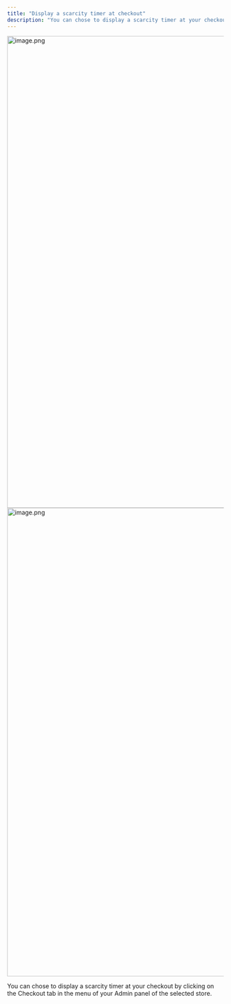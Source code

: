 ```yaml
---
title: "Display a scarcity timer at checkout"
description: "You can chose to display a scarcity timer at your checkout by clicking on the Checkout tab in the menu of your Admin panel of the selected store."
---
```



<Steps>
  <Step title="Click on Checkout, then click on Behaviour and Edit Behaviour.">
    <img
      src="https://mintcdn.com/tagadapay/ikBUhXOL7Nm1Wae_/assets/knowledge-center/checkout-customization/image-2a994461.png?fit=max&auto=format&n=ikBUhXOL7Nm1Wae_&q=85&s=90c7cc726e7eb0cdb601291c31b363a9"
      alt="image.png"
      data-og-width="1919"
      width="1919"
      data-og-height="1098"
      height="1098"
      data-path="assets/knowledge-center/checkout-customization/image-2a994461.png"
      data-optimize="true"
      data-opv="2"
      srcset="https://mintcdn.com/tagadapay/ikBUhXOL7Nm1Wae_/assets/knowledge-center/checkout-customization/image-2a994461.png?w=280&fit=max&auto=format&n=ikBUhXOL7Nm1Wae_&q=85&s=e1aa80db53c61a56ef15bbce980ed724 280w, https://mintcdn.com/tagadapay/ikBUhXOL7Nm1Wae_/assets/knowledge-center/checkout-customization/image-2a994461.png?w=560&fit=max&auto=format&n=ikBUhXOL7Nm1Wae_&q=85&s=33617815c52703d9260ef1061bc16b93 560w, https://mintcdn.com/tagadapay/ikBUhXOL7Nm1Wae_/assets/knowledge-center/checkout-customization/image-2a994461.png?w=840&fit=max&auto=format&n=ikBUhXOL7Nm1Wae_&q=85&s=ba4c2914193bc5d00f8a194126f71e9b 840w, https://mintcdn.com/tagadapay/ikBUhXOL7Nm1Wae_/assets/knowledge-center/checkout-customization/image-2a994461.png?w=1100&fit=max&auto=format&n=ikBUhXOL7Nm1Wae_&q=85&s=29ef9444365a600f6e4a62b673048842 1100w, https://mintcdn.com/tagadapay/ikBUhXOL7Nm1Wae_/assets/knowledge-center/checkout-customization/image-2a994461.png?w=1650&fit=max&auto=format&n=ikBUhXOL7Nm1Wae_&q=85&s=024e970c323331b5652f03ebb6f7a706 1650w, https://mintcdn.com/tagadapay/ikBUhXOL7Nm1Wae_/assets/knowledge-center/checkout-customization/image-2a994461.png?w=2500&fit=max&auto=format&n=ikBUhXOL7Nm1Wae_&q=85&s=fc1032149bf81fbdfdd5b744416ab1fd 2500w"
    />
  </Step>
  <Step title="Click on Behavior tab. Click on the Enable Scarcity Timer button, if you would like to enable the scarcity timer at your checkout. Chose your timer duration and message in the respective fields.">
    <img
      src="https://mintcdn.com/tagadapay/ikBUhXOL7Nm1Wae_/assets/knowledge-center/checkout-customization/image-81a430d0.png?fit=max&auto=format&n=ikBUhXOL7Nm1Wae_&q=85&s=dde7c3a15a1c73634bbe6599be619ea8"
      alt="image.png"
      data-og-width="1919"
      width="1919"
      data-og-height="1090"
      height="1090"
      data-path="assets/knowledge-center/checkout-customization/image-81a430d0.png"
      data-optimize="true"
      data-opv="2"
      srcset="https://mintcdn.com/tagadapay/ikBUhXOL7Nm1Wae_/assets/knowledge-center/checkout-customization/image-81a430d0.png?w=280&fit=max&auto=format&n=ikBUhXOL7Nm1Wae_&q=85&s=9062db2cf130c96bf494e3e488a86721 280w, https://mintcdn.com/tagadapay/ikBUhXOL7Nm1Wae_/assets/knowledge-center/checkout-customization/image-81a430d0.png?w=560&fit=max&auto=format&n=ikBUhXOL7Nm1Wae_&q=85&s=13cde074ce09a650ed5ab4eadbac5466 560w, https://mintcdn.com/tagadapay/ikBUhXOL7Nm1Wae_/assets/knowledge-center/checkout-customization/image-81a430d0.png?w=840&fit=max&auto=format&n=ikBUhXOL7Nm1Wae_&q=85&s=3cb1a43e331be19721f9a011f5370648 840w, https://mintcdn.com/tagadapay/ikBUhXOL7Nm1Wae_/assets/knowledge-center/checkout-customization/image-81a430d0.png?w=1100&fit=max&auto=format&n=ikBUhXOL7Nm1Wae_&q=85&s=7bae38be47878b908a51422c6772b51e 1100w, https://mintcdn.com/tagadapay/ikBUhXOL7Nm1Wae_/assets/knowledge-center/checkout-customization/image-81a430d0.png?w=1650&fit=max&auto=format&n=ikBUhXOL7Nm1Wae_&q=85&s=e2a1710d3e806d8f011d8daf888dcf84 1650w, https://mintcdn.com/tagadapay/ikBUhXOL7Nm1Wae_/assets/knowledge-center/checkout-customization/image-81a430d0.png?w=2500&fit=max&auto=format&n=ikBUhXOL7Nm1Wae_&q=85&s=e01588513ba33e00115de81f92708c2d 2500w"
    />
  </Step>
  <Step title="Once you are done, don’t forget to click on Save changes">
    
  </Step>
</Steps>

You can chose to display a scarcity timer at your checkout by clicking on the Checkout tab in the menu of your Admin panel of the selected store.